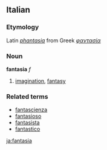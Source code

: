 ==Italian==
===Etymology===
Latin ''[[phantasia]]'' from Greek ''[[φαντασία]]''
===Noun===
'''fantasia''' ''f''

# [[imagination]], [[fantasy]]

===Related terms===
*[[fantascienza]]
*[[fantasioso]]
*[[fantasista]]
*[[fantastico]]

[[ja:fantasia]]